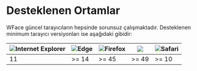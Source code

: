 # Desteklenen Ortamlar

WFace güncel tarayıcıların hepsinde sorunsuz çalışmaktadır. 
Desteklenen minimum tarayıcı versiyonları ise aşağıdaki gibidir:

| ![Internet Explorer](https://www.w3schools.com//images/compatible_ie.gif) | ![Edge](https://www.w3schools.com//images/compatible_edge.gif)  | ![Firefox](https://www.w3schools.com//images/compatible_firefox.gif) | ![](https://www.w3schools.com//images/compatible_chrome.gif) | ![Safari](https://www.w3schools.com//images/compatible_safari.gif) |
|----|-------|---------|--------|--------|
| 11 | >= 14 | >= 45   | >= 49  | >= 10  |